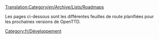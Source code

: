 [[Translation:Category/en/Archive/Lists/Roadmaps]]


Les pages ci-dessous sont les différentes feuilles de route planifiées pour les prochaines versions de OpenTTD.

[[Category:fr/Développement]]